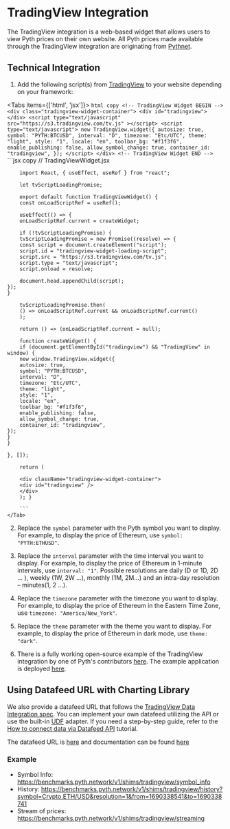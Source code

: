 
# TradingView Integration

The TradingView integration is a web-based widget that allows users to view Pyth prices on their own website. All Pyth prices made available through the TradingView integration are originating from [Pythnet](pythnet-price-feeds.md).

## Technical Integration

1. Add the following script(s) from [TradingView](https://www.tradingview.com/widget/advanced-chart/) to your website depending on your framework:

<Tabs items={['html', 'jsx']}>
    <Tab>
        ```html copy
        <!-- TradingView Widget BEGIN -->
        <div class="tradingview-widget-container">
            <div id="tradingview"></div>
            <script
                type="text/javascript"
                src="https://s3.tradingview.com/tv.js"
            ></script>
            <script type="text/javascript">
                new TradingView.widget({
                autosize: true,
                symbol: "PYTH:BTCUSD",
                interval: "D",
                timezone: "Etc/UTC",
                theme: "light",
                style: "1",
                locale: "en",
                toolbar_bg: "#f1f3f6",
                enable_publishing: false,
                allow_symbol_change: true,
                container_id: "tradingview",
            });
            </script>
        </div>
        <!-- TradingView Widget END -->
        ```
    </Tab>
    <Tab>
        ```jsx copy
        // TradingViewWidget.jsx

        import React, { useEffect, useRef } from "react";

        let tvScriptLoadingPromise;

        export default function TradingViewWidget() {
        const onLoadScriptRef = useRef();

        useEffect(() => {
        onLoadScriptRef.current = createWidget;

        if (!tvScriptLoadingPromise) {
        tvScriptLoadingPromise = new Promise((resolve) => {
        const script = document.createElement("script");
        script.id = "tradingview-widget-loading-script";
        script.src = "https://s3.tradingview.com/tv.js";
        script.type = "text/javascript";
        script.onload = resolve;

        document.head.appendChild(script);
    });
    }

        tvScriptLoadingPromise.then(
        () => onLoadScriptRef.current && onLoadScriptRef.current()
        );

        return () => (onLoadScriptRef.current = null);

        function createWidget() {
        if (document.getElementById("tradingview") && "TradingView" in window) {
        new window.TradingView.widget({
        autosize: true,
        symbol: "PYTH:BTCUSD",
        interval: "D",
        timezone: "Etc/UTC",
        theme: "light",
        style: "1",
        locale: "en",
        toolbar_bg: "#f1f3f6",
        enable_publishing: false,
        allow_symbol_change: true,
        container_id: "tradingview",
    });
    }
    }

    }, []);

        return (

        <div className="tradingview-widget-container">
        <div id="tradingview" />
        </div>
        ); }

        ```
    </Tab>

</Tabs>

2. Replace the `symbol` parameter with the Pyth symbol you want to display. For example, to display the price of Ethereum, use `symbol: "PYTH:ETHUSD"`.

3. Replace the `interval` parameter with the time interval you want to display. For example, to display the price of Ethereum in 1-minute intervals, use `interval: "1"`. Possible resolutions are daily (D or 1D, 2D ... ), weekly (1W, 2W ...), monthly (1M, 2M...) and an intra-day resolution – minutes(1, 2 ...).

4. Replace the `timezone` parameter with the timezone you want to display. For example, to display the price of Ethereum in the Eastern Time Zone, use `timezone: "America/New_York"`.

5. Replace the `theme` parameter with the theme you want to display. For example, to display the price of Ethereum in dark mode, use `theme: "dark"`.

6. There is a fully working open-source example of the TradingView integration by one of Pyth's contributors [here](https://github.com/cctdaniel/pyth-tv-example). The example application is deployed [here](https://pyth-tv-example.vercel.app/).

## Using Datafeed URL with Charting Library

We also provide a datafeed URL that follows the [TradingView Data Integration spec](https://www.tradingview.com/rest-api-spec/#tag/Data-Integration). You can implement your own datafeed utilizing the API or use the built-in [UDF](https://www.tradingview.com/charting-library-docs/latest/connecting_data/UDF) adapter. If you need a step-by-step guide, refer to the [How to connect data via Datafeed API](https://www.tradingview.com/charting-library-docs/latest/tutorials/implement_datafeed_tutorial/) tutorial.

The datafeed URL is [here](https://benchmarks.pyth.network/v1/shims/tradingview) and documentation can be found [here](https://benchmarks.pyth.network/redoc)

### Example

- Symbol Info: https://benchmarks.pyth.network/v1/shims/tradingview/symbol_info
- History: https://benchmarks.pyth.network/v1/shims/tradingview/history?symbol=Crypto.ETH/USD&resolution=1&from=1690338541&to=1690338741
- Stream of prices: https://benchmarks.pyth.network/v1/shims/tradingview/streaming
